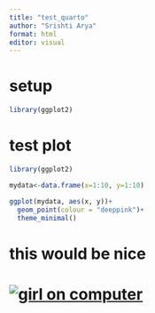 ```yaml
---
title: "test_quarto"
author: "Srishti Arya"
format: html
editor: visual
---
```


# setup

```r
library(ggplot2)
```

# test plot

```r
library(ggplot2)

mydata<-data.frame(x=1:10, y=1:10)

ggplot(mydata, aes(x, y))+
  geom_point(colour = "deeppink")+
  theme_minimal()
```

# this would be nice
# [![girl on computer](https://user-images.githubusercontent.com/74038190/212750155-3ceddfbd-19d3-40a3-87af-8d329c8323c4.gif)](https://user-images.githubusercontent.com/74038190/212750155-3ceddfbd-19d3-40a3-87af-8d329c8323c4.gif)
